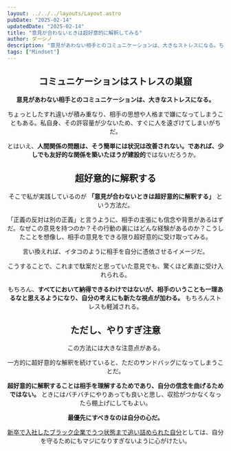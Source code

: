```yaml
---
layout: ../../../layouts/Layout.astro
pubDate: "2025-02-14"
updatedDate: "2025-02-14"
title: "意見が合わないときは超好意的に解釈してみる"
author: ダーシノ
description: "意見があわない相手とのコミュニケーションは、大きなストレスになる。ちょっとしたすれ違いが積み重なり、相手の思想や人格まで嫌になってしまうこともある。私自身、その許容量が少ないため、すぐに人を遠ざけてしまいがちだ。"
tags: ["Mindset"]
---
```



<Header {...frontmatter} />

## コミュニケーションはストレスの巣窟

**意見があわない相手とのコミュニケーションは、大きなストレスになる。**

ちょっとしたすれ違いが積み重なり、相手の思想や人格まで嫌になってしまうこともある。私自身、その許容量が少ないため、すぐに人を遠ざけてしまいがちだ。

とはいえ、**人間関係の問題は、そう簡単には状況は改善されない。であれば、少しでも友好的な関係を築いたほうが建設的**ではないだろうか。

## 超好意的に解釈する

そこで私が実践しているのが **「意見が合わないときは超好意的に解釈する」** という方法だ。

「正義の反対は別の正義」と言うように、相手の主張にも信念や背景があるはずだ。なぜこの意見を持つのか？その行動の裏にはどんな経験があるのか？こうしたことを想像し、相手の意見をできる限り超好意的に受け取ってみる。

言い換えれば、イタコのように相手を自分に憑依させるイメージだ。

こうすることで、これまで駄案だと思っていた意見でも、驚くほど素直に受け入れられる。

もちろん、**すべてにおいて納得できるわけではないが、相手のいうことも一理あるなと思えるようになり、自分の考えにも新たな視点が加わる。** もちろんストレスも軽減される。

## ただし、やりすぎ注意

この方法には大きな注意点がある。

一方的に超好意的な解釈を続けていると、ただのサンドバッグになってしまうことだ。

**超好意的に解釈することは相手を理解するためであり、自分の信念を曲げるためではない。** ときにはバチバチにやりあっても良いと思し、収拾がつかなくなったら棚上げにしてもよい。

**最優先にすべきなのは自分の心だ。**

[新卒で入社したブラック企業でうつ状態まで追い詰められた自分](https://kuroeveryday.blogspot.com/2016/12/fxxkin-sweatshop.html)としては、自分を守るためにもマジになりすぎないように心がけたい。
